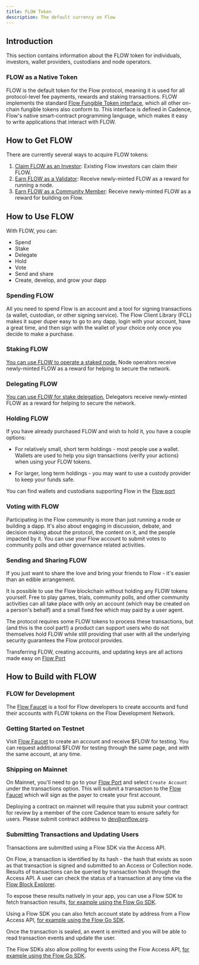 ```yaml
---
title: FLOW Token
description: The default currency on Flow
---
```


<!--

TODO:
- FLOW vs $FLOW
- Insert function names and flow to achieve with transaction
- Add URL for Flow port
- Add URL for Faucet
- Add email address for Flow team
- Add URL for Alpha program
- Add URL for Token Lease Staking Program
- Add URL for Open World Builders (is it https://medium.com/dapperlabs/open-world-builders-free-virtual-blockchain-bootcamp-cefe7f0ccb9f ?)
- Josh to confirm Withdrawing Rewards
- Update version number and fees applied (v0.x.x)
- Update URL for Access API
- Add transaction template for shipping on mainnet
- Link to JS SDK documentation in "Submitting Transactions and Updating Users"
- Peter to help with fleshing out deposits
- Add link to application form in staking section
- Link to consolidated guide in staking section
- Confirm where node ID is generated in staking section

-->

## Introduction

This section contains information about the FLOW token for individuals, investors, 
wallet providers, custodians and node operators.

### FLOW as a Native Token

FLOW is the default token for the Flow protocol, meaning it is used for all protocol-level fee payments, 
rewards and staking transactions. FLOW implements the standard [Flow Fungible Token interface](https://github.com/onflow/flow-ft), 
which all other on-chain fungible tokens also conform to. This interface is defined in Cadence,
Flow's native smart-contract programming language, which makes it easy to write applications that
interact with FLOW.

## How to Get FLOW

There are currently several ways to acquire FLOW tokens:

1. [Claim FLOW as an Investor](/token/investors): Existing Flow investors can claim their FLOW.
1. [Earn FLOW as a Validator](/token/staking): Receive newly-minted FLOW as a reward for running a node.
1. [Earn FLOW as a Community Member](/token/earn): Receive newly-minted FLOW as a reward for building on Flow.

## How to Use FLOW

With FLOW, you can:

- Spend
- Stake
- Delegate
- Hold
- Vote
- Send and share
- Create, develop, and grow your dapp

### Spending FLOW

All you need to spend Flow is an account and a tool for signing transactions
(a wallet, custodian, or other signing service).
The Flow Client Library (FCL) makes it super duper easy to go to any dapp,
login with your account, have a great time,
and then sign with the wallet of your choice only once you decide to make a purchase.

### Staking FLOW

[You can use FLOW to operate a staked node.](/token/staking) Node operators receive newly-minted FLOW 
as a reward for helping to secure the network.

### Delegating FLOW

[You can use FLOW for stake delegation.](/token/staking#delegation) Delegators receive newly-minted FLOW 
as a reward for helping to secure the network.

### Holding FLOW

If you have already purchased FLOW and wish to hold it, you have a couple options:

- For relatively small, short term holdings - most people use a wallet.
  Wallets are used to help you sign transactions (verify your actions) when using your FLOW tokens.

- For larger, long term holdings - you may want to use a custody provider to keep your funds safe.

You can find wallets and custodians supporting Flow in the [Flow port](#)

### Voting with FLOW

Participating in the Flow community is more than just running a node or building a dapp.
It's also about engaging in discussion, debate, and decision making about the protocol,
the content on it, and the people impacted by it.
You can use your Flow account to submit votes to community polls and other governance related activities.

### Sending and Sharing FLOW

If you just want to share the love and bring your friends to Flow - it's easier than an edible arrangement.

It is possible to use the Flow blockchain without holding any FLOW tokens yourself.
Free to play games, trials, community polls,
and other community activities can all take place with only an account
(which may be created on a person's behalf)
and a small fixed fee which may paid by a user agent.

The protocol requires some FLOW tokens to process these transactions,
but (and this is the cool part!) a product can support users who do not themselves hold FLOW
while still providing that user with all the underlying security guarantees the Flow protocol provides.

Transferring FLOW, creating accounts, and updating keys are all actions made easy on [Flow Port](#)

## How to Build with FLOW

### FLOW for Development

The [Flow Faucet](#) is a tool for Flow developers to create accounts
and fund their accounts with FLOW tokens on the Flow Development Network.

### Getting Started on Testnet

Visit [Flow Faucet](#) to create an account and receive $FLOW for testing.
You can request additional $FLOW for testing through the same page, and with the same account, at any time.

### Shipping on Mainnet

On Mainnet, you'll need to go to your [Flow Port](#)
and select `Create Account` under the transactions option.
This will submit a transaction to the [Flow Faucet](#) which will sign as the payer to create your first account.

Deploying a contract on mainnet will require that you submit your contract for review by a member of the core Cadence team to ensure safety for users. Please submit contract address to dev@onflow.org.

### Submitting Transactions and Updating Users

Transactions are submitted using a Flow SDK via the Access API.

On Flow, a transaction is identified by its hash - the hash that exists as soon as that transaction is signed and submitted to an Access or Collection node.
Results of transactions can be queried by transaction hash through the Access API.
A user can check the status of a transaction at any time via the [Flow Block Explorer](https://flow.bigdipper.live/).

To expose these results natively in your app, you can use a Flow SDK to fetch transaction results,
[for example using the Flow Go SDK](https://github.com/onflow/flow-go-sdk#querying-transaction-results).

Using a Flow SDK you can also fetch account state by address from a Flow Access API,
[for example using the Flow Go SDK](https://github.com/onflow/flow-go-sdk#querying-accounts).

Once the transaction is sealed, an event is emitted and you will be able to read transaction events and update the user.

The Flow SDKs also allow polling for events using the Flow Access API,
[for example using the Flow Go SDK](https://github.com/onflow/flow-go-sdk#querying-events).
